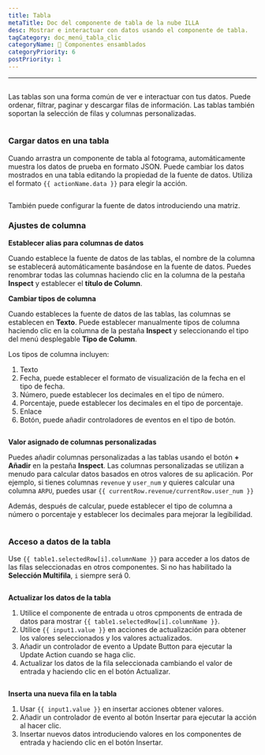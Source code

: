```yaml
---
title: Tabla
metaTitle: Doc del componente de tabla de la nube ILLA
desc: Mostrar e interactuar con datos usando el componente de tabla.
tagCategory: doc_menú_tabla_clic
categoryName: 🧬 Componentes ensamblados
categoryPriority: 6
postPriority: 1
---
```


* * *

## <h2 hidden>Tabla</h2>

Las tablas son una forma común de ver e interactuar con tus datos. Puede ordenar, filtrar, paginar y descargar filas de información. Las tablas también soportan la selección de filas y columnas personalizadas.

<img
  src='https://cdn.illacloud.com/official-website/img/docs/assemble/table.png'
  alt=""
/>

### Cargar datos en una tabla

Cuando arrastra un componente de tabla al fotograma, automáticamente muestra los datos de prueba en formato JSON. Puede cambiar los datos mostrados en una tabla editando la propiedad de la fuente de datos. Utiliza el formato `{{ actionName.data }}` para elegir la acción.

<img
  src='https://cdn.illacloud.com/official-website/img/docs/assemble/table1.png'
  alt=""
/>

También puede configurar la fuente de datos introduciendo una matriz.

### Ajustes de columna

**Establecer alias para columnas de datos**

Cuando establece la fuente de datos de las tablas, el nombre de la columna se establecerá automáticamente basándose en la fuente de datos. Puedes renombrar todas las columnas haciendo clic en la columna de la pestaña **Inspect** y establecer el **título de Column**.

**Cambiar tipos de columna**

Cuando estableces la fuente de datos de las tablas, las columnas se establecen en **Texto**. Puede establecer manualmente tipos de columna haciendo clic en la columna de la pestaña **Inspect** y seleccionando el tipo del menú desplegable **Tipo de Column**.

Los tipos de columna incluyen:

1.  Texto
2.  Fecha, puede establecer el formato de visualización de la fecha en el tipo de fecha.
3.  Número, puede establecer los decimales en el tipo de número.
4.  Porcentaje, puede establecer los decimales en el tipo de porcentaje.
5.  Enlace
6.  Botón, puede añadir controladores de eventos en el tipo de botón.

<img
  src='https://cdn.illacloud.com/official-website/img/docs/assemble/table2.png'
  alt=""
/>

**Valor asignado de columnas personalizadas**

Puedes añadir columnas personalizadas a las tablas usando el botón **+ Añadir** en la pestaña **Inspect**. Las columnas personalizadas se utilizan a menudo para calcular datos basados en otros valores de su aplicación. Por ejemplo, si tienes columnas `revenue` y `user_num` y quieres calcular una columna `ARPU`, puedes usar `{{ currentRow.revenue/currentRow.user_num }}`

Además, después de calcular, puede establecer el tipo de columna a número o porcentaje y establecer los decimales para mejorar la legibilidad.

<img
  src='https://cdn.illacloud.com/official-website/img/docs/assemble/table3.png'
  alt=""
/>

### Acceso a datos de la tabla

Use `{{ table1.selectedRow[i].columnName }}` para acceder a los datos de las filas seleccionadas en otros componentes. Si no has habilitado la **Selección Multifila**, `i` siempre será 0.

<img
  src='https://cdn.illacloud.com/official-website/img/docs/assemble/table4.png'
  alt=""
/>

**Actualizar los datos de la tabla**

1.  Utilice el componente de entrada u otros cpmponents de entrada de datos para mostrar `{{ table1.selectedRow[i].columnName }}`.
2.  Utilice `{{ input1.value }}` en acciones de actualización para obtener los valores seleccionados y los valores actualizados.
3.  Añadir un controlador de evento a Update Button para ejecutar la Update Action cuando se haga clic.
4.  Actualizar los datos de la fila seleccionada cambiando el valor de entrada y haciendo clic en el botón Actualizar.

<img
  src='https://cdn.illacloud.com/official-website/img/docs/assemble/table5.png'
  alt=""
/>

**Inserta una nueva fila en la tabla**

1.  Usar `{{ input1.value }}` en insertar acciones obtener valores.
2.  Añadir un controlador de evento al botón Insertar para ejecutar la acción al hacer clic.
3.  Insertar nuevos datos introduciendo valores en los componentes de entrada y haciendo clic en el botón Insertar.

<img
  src='https://cdn.illacloud.com/official-website/img/docs/assemble/table6.png'
  alt=""
/>
